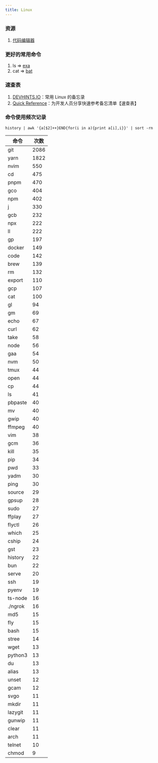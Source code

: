 ```yaml
---
title: Linux
---
```


### 资源

1. [代码编辑器](./Linux/editor.mdx)

### 更好的常用命令

1. ls => [exa](https://github.com/ogham/exa)
2. cat => [bat](https://github.com/sharkdp/bat)

### 速查表

1. [DEVHINTS.IO](https://devhints.io/)：常用 Linux 的备忘录
2. [Quick Reference](https://wangchujiang.com/reference/index.html)：为开发人员分享快速参考备忘清单【速查表】

### 命令使用频次记录

`history | awk '{a[$2]++}END{for(i in a){print a[i],i}}' | sort -rn`

| 命令    | 次数 |
| ------- | ---- |
| git     | 2086 |
| yarn    | 1822 |
| nvim    | 550  |
| cd      | 475  |
| pnpm    | 470  |
| gco     | 404  |
| npm     | 402  |
| j       | 330  |
| gcb     | 232  |
| npx     | 222  |
| ll      | 222  |
| gp      | 197  |
| docker  | 149  |
| code    | 142  |
| brew    | 139  |
| rm      | 132  |
| export  | 110  |
| gcp     | 107  |
| cat     | 100  |
| gl      | 94   |
| gm      | 69   |
| echo    | 67   |
| curl    | 62   |
| take    | 58   |
| node    | 56   |
| gaa     | 54   |
| nvm     | 50   |
| tmux    | 44   |
| open    | 44   |
| cp      | 44   |
| ls      | 41   |
| pbpaste | 40   |
| mv      | 40   |
| gwip    | 40   |
| ffmpeg  | 40   |
| vim     | 38   |
| gcm     | 36   |
| kill    | 35   |
| pip     | 34   |
| pwd     | 33   |
| yadm    | 30   |
| ping    | 30   |
| source  | 29   |
| gpsup   | 28   |
| sudo    | 27   |
| ffplay  | 27   |
| flyctl  | 26   |
| which   | 25   |
| cship   | 24   |
| gst     | 23   |
| history | 22   |
| bun     | 22   |
| serve   | 20   |
| ssh     | 19   |
| pyenv   | 19   |
| ts-node | 16   |
| ./ngrok | 16   |
| md5     | 15   |
| fly     | 15   |
| bash    | 15   |
| stree   | 14   |
| wget    | 13   |
| python3 | 13   |
| du      | 13   |
| alias   | 13   |
| unset   | 12   |
| gcam    | 12   |
| svgo    | 11   |
| mkdir   | 11   |
| lazygit | 11   |
| gunwip  | 11   |
| clear   | 11   |
| arch    | 11   |
| telnet  | 10   |
| chmod   | 9    |
